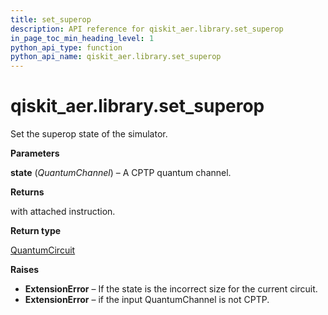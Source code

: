 ```yaml
---
title: set_superop
description: API reference for qiskit_aer.library.set_superop
in_page_toc_min_heading_level: 1
python_api_type: function
python_api_name: qiskit_aer.library.set_superop
---
```


# qiskit\_aer.library.set\_superop

<Function id="qiskit_aer.library.set_superop" name="set_superop" isDedicatedPage={true} github="https://github.com/qiskit/qiskit-aer/tree/stable/0.12/qiskit_aer/library/set_instructions/set_superop.py" signature="set_superop(self, state)">
  Set the superop state of the simulator.

  **Parameters**

  **state** (*QuantumChannel*) – A CPTP quantum channel.

  **Returns**

  with attached instruction.

  **Return type**

  [QuantumCircuit](qiskit.circuit.QuantumCircuit "qiskit.circuit.QuantumCircuit")

  **Raises**

  *   **ExtensionError** – If the state is the incorrect size for the current circuit.
  *   **ExtensionError** – if the input QuantumChannel is not CPTP.
</Function>

